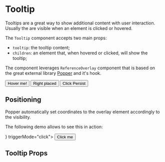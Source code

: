 


<Meta title="Components/Tooltip" component={Tooltip} />

# Tooltip

Tooltips are a great way to show additional content with user interaction.
Usually the are visible when an element is clicked or hovered.

The `Tooltip` component accepts two main props:

-   `tooltip`: the tooltip content;
-   `children`: an element that, when hovered or clicked, will show the tooltip;

The component leverages `ReferenceOverlay` component that is based on the great external library [Popper](https://popper.js.org/) and it's hook.

<Preview>
    <Story name="Default">
        <div className="storybook-container">
            <Tooltip tooltip="This is a simple tooltip" className="m-r-20">
                <Button mean="positive">Hover me!</Button>
            </Tooltip>
            <Tooltip tooltip="If you need help, read the docs!" className="m-r-20">
                <Icon name="help" className="color-primary" />
            </Tooltip>
            <Tooltip
                tooltip="This is a simple tooltip, shown on the right"
                className="m-r-20"
                placement="right"
            >
                <Button mean="primary-reverse">Right placed</Button>
            </Tooltip>
            <Tooltip
                tooltip="You can click anywhere to close this!"
                className="m-r-20"
                triggerMode="click"
                placement="bottom"
            >
                <IconControl name="settings" />
            </Tooltip>
            <Tooltip
                tooltip="You must click the trigger to close this tooltip!"
                className="m-r-20"
                placement="bottom"
                triggerMode="click"
                clickPersist={true}
            >
                <Button mean="primary-reverse">Click Persist</Button>
            </Tooltip>
        </div>
    </Story>
</Preview>

## Positioning

Popper automatically set coordinates to the overlay element accordingly to the visibility.

The following demo allows to see this in action:

<Preview>
    <Story name="Popper positioning">
        <div className="storybook-container">
            <div style={{ width: '100%', height: 400, overflow: 'auto' }}>
                <div style={{ width: '200%' }}>
                    <div style={{ display: 'block', height: 160 }}></div>
                    <div style={{ display: 'flex' }}>
                        <div style={{ display: 'block', width: '45%' }}></div>
                        <Tooltip tooltip={<Lorem paragraphs={1} />} triggerMode="click">
                            <Button mean="primary">Click me</Button>
                        </Tooltip>
                        <div style={{ display: 'block', width: '45%' }}></div>
                    </div>
                    <div style={{ display: 'block', height: 400 }}></div>
                </div>
            </div>
        </div>
    </Story>
</Preview>

## Tooltip Props

<Props of={Tooltip} />
